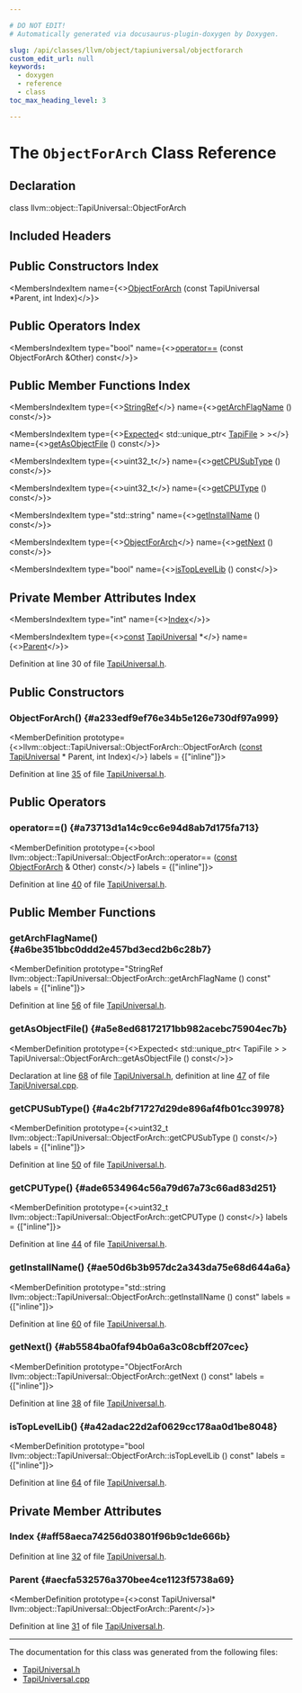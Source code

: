 ```yaml
---

# DO NOT EDIT!
# Automatically generated via docusaurus-plugin-doxygen by Doxygen.

slug: /api/classes/llvm/object/tapiuniversal/objectforarch
custom_edit_url: null
keywords:
  - doxygen
  - reference
  - class
toc_max_heading_level: 3

---
```





# The `ObjectForArch` Class Reference

<DoxygenPage pluginConfig={pluginConfig}>



## Declaration

<CodeBlock>class llvm::object::TapiUniversal::ObjectForArch</CodeBlock>

## Included Headers

<IncludesList>
<IncludesListItem
  filePath="llvm/Object/TapiUniversal.h"
  permalink="/docs/api/files/include/include/llvm/include/llvm/object/tapiuniversal-h"
  isLocal="true" />
</IncludesList>

## Public Constructors Index

<MembersIndex>

<MembersIndexItem
  name={<><a href="#a233edf9ef76e34b5e126e730df97a999">ObjectForArch</a> (const TapiUniversal &#42;Parent, int Index)</>}>
</MembersIndexItem>

</MembersIndex>

## Public Operators Index

<MembersIndex>

<MembersIndexItem
  type="bool"
  name={<><a href="#a73713d1a14c9cc6e94d8ab7d175fa713">operator==</a> (const ObjectForArch &amp;Other) const</>}>
</MembersIndexItem>

</MembersIndex>

## Public Member Functions Index

<MembersIndex>

<MembersIndexItem
  type={<><a href="/docs/api/classes/llvm/stringref">StringRef</a></>}
  name={<><a href="#a6be351bbc0ddd2e457bd3ecd2b6c28b7">getArchFlagName</a> () const</>}>
</MembersIndexItem>

<MembersIndexItem
  type={<><a href="/docs/api/classes/llvm/expected">Expected</a>&lt; std::unique&#95;ptr&lt; <a href="/docs/api/classes/llvm/object/tapifile">TapiFile</a> &gt; &gt;</>}
  name={<><a href="#a5e8ed68172171bb982acebc75904ec7b">getAsObjectFile</a> () const</>}>
</MembersIndexItem>

<MembersIndexItem
  type={<>uint32&#95;t</>}
  name={<><a href="#a4c2bf71727d29de896af4fb01cc39978">getCPUSubType</a> () const</>}>
</MembersIndexItem>

<MembersIndexItem
  type={<>uint32&#95;t</>}
  name={<><a href="#ade6534964c56a79d67a73c66ad83d251">getCPUType</a> () const</>}>
</MembersIndexItem>

<MembersIndexItem
  type="std::string"
  name={<><a href="#ae50d6b3b957dc2a343da75e68d644a6a">getInstallName</a> () const</>}>
</MembersIndexItem>

<MembersIndexItem
  type={<><a href="/docs/api/classes/llvm/object/tapiuniversal/objectforarch">ObjectForArch</a></>}
  name={<><a href="#ab5584ba0faf94b0a6a3c08cbff207cec">getNext</a> () const</>}>
</MembersIndexItem>

<MembersIndexItem
  type="bool"
  name={<><a href="#a42adac22d2af0629cc178aa0d1be8048">isTopLevelLib</a> () const</>}>
</MembersIndexItem>

</MembersIndex>

## Private Member Attributes Index

<MembersIndex>

<MembersIndexItem
  type="int"
  name={<><a href="#aff58aeca74256d03801f96b9c1de666b">Index</a></>}>
</MembersIndexItem>

<MembersIndexItem
  type={<><a href="/docs/api/files/lib/lib/target/lib/target/aarch64/aarch64promoteconstant-cpp/#a90f8350fecae261c25be85d38b451bff">const</a> <a href="/docs/api/classes/llvm/object/tapiuniversal">TapiUniversal</a> &#42;</>}
  name={<><a href="#aecfa532576a370bee4ce1123f5738a69">Parent</a></>}>
</MembersIndexItem>

</MembersIndex>


Definition at line 30 of file <a href="/docs/api/files/include/include/llvm/include/llvm/object/tapiuniversal-h">TapiUniversal.h</a>.

<SectionDefinition>

## Public Constructors

### ObjectForArch() {#a233edf9ef76e34b5e126e730df97a999}

<MemberDefinition
  prototype={<>llvm::object::TapiUniversal::ObjectForArch::ObjectForArch (<a href="/docs/api/files/lib/lib/target/lib/target/aarch64/aarch64promoteconstant-cpp/#a90f8350fecae261c25be85d38b451bff">const</a> <a href="/docs/api/classes/llvm/object/tapiuniversal">TapiUniversal</a> &#42; Parent, int Index)</>}
  labels = {["inline"]}>

Definition at line <a href="/docs/api/files/include/include/llvm/include/llvm/object/tapiuniversal-h/#l00035">35</a> of file <a href="/docs/api/files/include/include/llvm/include/llvm/object/tapiuniversal-h">TapiUniversal.h</a>.
</MemberDefinition>

</SectionDefinition>

<SectionDefinition>

## Public Operators

### operator==() {#a73713d1a14c9cc6e94d8ab7d175fa713}

<MemberDefinition
  prototype={<>bool llvm::object::TapiUniversal::ObjectForArch::operator== (<a href="/docs/api/files/lib/lib/target/lib/target/aarch64/aarch64promoteconstant-cpp/#a90f8350fecae261c25be85d38b451bff">const</a> <a href="/docs/api/classes/llvm/object/tapiuniversal/objectforarch">ObjectForArch</a> &amp; Other) const</>}
  labels = {["inline"]}>

Definition at line <a href="/docs/api/files/include/include/llvm/include/llvm/object/tapiuniversal-h/#l00040">40</a> of file <a href="/docs/api/files/include/include/llvm/include/llvm/object/tapiuniversal-h">TapiUniversal.h</a>.
</MemberDefinition>

</SectionDefinition>

<SectionDefinition>

## Public Member Functions

### getArchFlagName() {#a6be351bbc0ddd2e457bd3ecd2b6c28b7}

<MemberDefinition
  prototype="StringRef llvm::object::TapiUniversal::ObjectForArch::getArchFlagName () const"
  labels = {["inline"]}>

Definition at line <a href="/docs/api/files/include/include/llvm/include/llvm/object/tapiuniversal-h/#l00056">56</a> of file <a href="/docs/api/files/include/include/llvm/include/llvm/object/tapiuniversal-h">TapiUniversal.h</a>.
</MemberDefinition>

### getAsObjectFile() {#a5e8ed68172171bb982acebc75904ec7b}

<MemberDefinition
  prototype={<>Expected&lt; std::unique&#95;ptr&lt; TapiFile &gt; &gt; TapiUniversal::ObjectForArch::getAsObjectFile () const</>}>

Declaration at line <a href="/docs/api/files/include/include/llvm/include/llvm/object/tapiuniversal-h/#l00068">68</a> of file <a href="/docs/api/files/include/include/llvm/include/llvm/object/tapiuniversal-h">TapiUniversal.h</a>, definition at line <a href="/docs/api/files/lib/lib/object/tapiuniversal-cpp/#l00047">47</a> of file <a href="/docs/api/files/lib/lib/object/tapiuniversal-cpp">TapiUniversal.cpp</a>.
</MemberDefinition>

### getCPUSubType() {#a4c2bf71727d29de896af4fb01cc39978}

<MemberDefinition
  prototype={<>uint32&#95;t llvm::object::TapiUniversal::ObjectForArch::getCPUSubType () const</>}
  labels = {["inline"]}>

Definition at line <a href="/docs/api/files/include/include/llvm/include/llvm/object/tapiuniversal-h/#l00050">50</a> of file <a href="/docs/api/files/include/include/llvm/include/llvm/object/tapiuniversal-h">TapiUniversal.h</a>.
</MemberDefinition>

### getCPUType() {#ade6534964c56a79d67a73c66ad83d251}

<MemberDefinition
  prototype={<>uint32&#95;t llvm::object::TapiUniversal::ObjectForArch::getCPUType () const</>}
  labels = {["inline"]}>

Definition at line <a href="/docs/api/files/include/include/llvm/include/llvm/object/tapiuniversal-h/#l00044">44</a> of file <a href="/docs/api/files/include/include/llvm/include/llvm/object/tapiuniversal-h">TapiUniversal.h</a>.
</MemberDefinition>

### getInstallName() {#ae50d6b3b957dc2a343da75e68d644a6a}

<MemberDefinition
  prototype="std::string llvm::object::TapiUniversal::ObjectForArch::getInstallName () const"
  labels = {["inline"]}>

Definition at line <a href="/docs/api/files/include/include/llvm/include/llvm/object/tapiuniversal-h/#l00060">60</a> of file <a href="/docs/api/files/include/include/llvm/include/llvm/object/tapiuniversal-h">TapiUniversal.h</a>.
</MemberDefinition>

### getNext() {#ab5584ba0faf94b0a6a3c08cbff207cec}

<MemberDefinition
  prototype="ObjectForArch llvm::object::TapiUniversal::ObjectForArch::getNext () const"
  labels = {["inline"]}>

Definition at line <a href="/docs/api/files/include/include/llvm/include/llvm/object/tapiuniversal-h/#l00038">38</a> of file <a href="/docs/api/files/include/include/llvm/include/llvm/object/tapiuniversal-h">TapiUniversal.h</a>.
</MemberDefinition>

### isTopLevelLib() {#a42adac22d2af0629cc178aa0d1be8048}

<MemberDefinition
  prototype="bool llvm::object::TapiUniversal::ObjectForArch::isTopLevelLib () const"
  labels = {["inline"]}>

Definition at line <a href="/docs/api/files/include/include/llvm/include/llvm/object/tapiuniversal-h/#l00064">64</a> of file <a href="/docs/api/files/include/include/llvm/include/llvm/object/tapiuniversal-h">TapiUniversal.h</a>.
</MemberDefinition>

</SectionDefinition>

<SectionDefinition>

## Private Member Attributes

### Index {#aff58aeca74256d03801f96b9c1de666b}

<MemberDefinition
  prototype="int llvm::object::TapiUniversal::ObjectForArch::Index">

Definition at line <a href="/docs/api/files/include/include/llvm/include/llvm/object/tapiuniversal-h/#l00032">32</a> of file <a href="/docs/api/files/include/include/llvm/include/llvm/object/tapiuniversal-h">TapiUniversal.h</a>.
</MemberDefinition>

### Parent {#aecfa532576a370bee4ce1123f5738a69}

<MemberDefinition
  prototype={<>const TapiUniversal&#42; llvm::object::TapiUniversal::ObjectForArch::Parent</>}>

Definition at line <a href="/docs/api/files/include/include/llvm/include/llvm/object/tapiuniversal-h/#l00031">31</a> of file <a href="/docs/api/files/include/include/llvm/include/llvm/object/tapiuniversal-h">TapiUniversal.h</a>.
</MemberDefinition>

</SectionDefinition>

<hr/>

The documentation for this class was generated from the following files:

<ul>
<li><a href="/docs/api/files/include/include/llvm/include/llvm/object/tapiuniversal-h">TapiUniversal.h</a></li>
<li><a href="/docs/api/files/lib/lib/object/tapiuniversal-cpp">TapiUniversal.cpp</a></li>
</ul>

</DoxygenPage>
